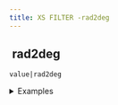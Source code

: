 ```yaml
---
title: XS FILTER -rad2deg
---
```


## <img src="../assets/docuBadge (11).png" alt="" data-size="line"> rad2deg <a href="#xsrad2deg" id="xsrad2deg"></a>

`value|rad2deg`

<details>

<summary>Examples</summary>

```javascript
3.14159|rad2deg    // Returns 180
1.5708|rad2deg     // Returns 90
```

</details>
